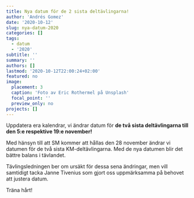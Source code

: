 ```yaml
---
title: Nya datum för de 2 sista deltävlingarna!
author: 'Andrés Gomez'
date: '2020-10-12'
slug: nya-datum-2020
categories: []
tags:
  - datum
  - '2020'
subtitle: ''
summary: ''
authors: []
lastmod: '2020-10-12T22:00:24+02:00'
featured: no
image:
  placement: 3
  caption: 'Foto av Eric Rothermel på Unsplash'
  focal_point: ''
  preview_only: no
projects: []
---
```


Uppdatera era kalendrar, vi ändrar datum för **de två sista deltävlingarna till den  5:e respektive 19:e november!**  

Med hänsyn till att SM kommer att hållas den 28 november ändrar vi datumen för de två sista KM-deltävlingarna. Med de nya datumen blir det bättre balans i tävlandet.  

Tävlingsledningen ber om ursäkt för dessa sena ändringar, men vill samtidigt tacka Janne Tivenius som gjort oss uppmärksamma på behovet att justera datum.  

Träna hårt!
